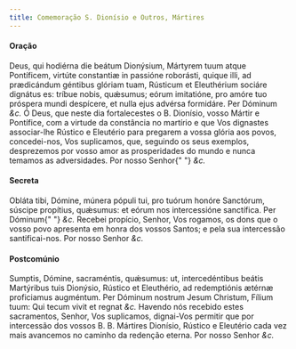 ```yaml
---
title: Comemoração S. Dionísio e Outros, Mártires
---
```


<h4 class="text-center">Oração</h4>
<div class="grid grid-cols-2 gap-5">
  <span class="text-justify">
    Deus, qui hodiérna die beátum Dionýsium, Mártyrem tuum atque Pontíficem,
    virtúte constantiæ in passióne roborásti, quique illi, ad prædicándum
    géntibus glóriam tuam, Rústicum et Eleuthérium sociáre dignátus es: tríbue
    nobis, quǽsumus; eórum imitatióne, pro amóre tuo próspera mundi despícere,
    et nulla ejus advérsa formidáre. Per Dóminum <em>&c.</em>
  </span>
  <span class="text-justify">
    Ó Deus, que neste dia fortalecestes o B. Dionísio, vosso Mártir e Pontífice,
    com a virtude da constância no martírio e que Vos dignastes associar-lhe
    Rústico e Eleutério para pregarem a vossa glória aos povos, concedei-nos,
    Vos suplicamos, que, seguindo os seus exemplos, desprezemos por vosso amor
    as prosperidades do mundo e nunca temamos as adversidades. Por nosso Senhor{" "}
    <em>&c.</em>
  </span>
</div>

<h4 class="text-center">Secreta</h4>
<div class="grid grid-cols-2 gap-5">
  <span class="text-justify">
    Obláta tibi, Dómine, múnera pópuli tui, pro tuórum honóre Sanctórum, súscipe
    propítius, quǽsumus: et eórum nos intercessióne sanctífica. Per Dóminum{" "}
    <em>&c.</em>
  </span>
  <span class="text-justify">
    Recebei propício, Senhor, Vos rogamos, os dons que o vosso povo apresenta em
    honra dos vossos Santos; e pela sua intercessão santificai-nos. Por nosso
    Senhor <em>&c.</em>
  </span>
</div>

<h4 class="text-center">Postcomúnio</h4>
<div class="grid grid-cols-2 gap-5">
  <span class="text-justify">
    Sumptis, Dómine, sacraméntis, quǽsumus: ut, intercedéntibus beátis
    Martýribus tuis Dionýsio, Rústico et Eleuthério, ad redemptiónis ætérnæ
    proficiamus augméntum. Per Dóminum nostrum Jesum Christum, Fílium tuum: Qui
    tecum vivit et regnat <em>&c.</em>
  </span>
  <span class="text-justify">
    Havendo nós recebido estes sacramentos, Senhor, Vos suplicamos, dignai-Vos
    permitir que por intercessão dos vossos B. B. Mártires Dionísio, Rústico e
    Eleutério cada vez mais avancemos no caminho da redenção eterna. Por nosso
    Senhor <em>&c.</em>
  </span>
</div>
